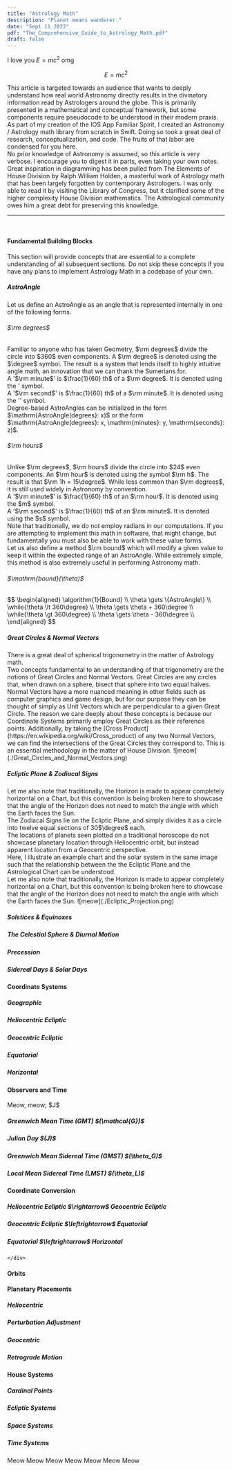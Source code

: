 ```yaml
---
title: "Astrology Math"
description: "Planet means wanderer."
date: "Sept 11 2022"
pdf: "The_Comprehensive_Guide_to_Astrology_Math.pdf"
draft: false
---
```


I love you $E=mc^2$ omg

$$E=mc^2$$

This article is targeted towards an audience that wants to deeply understand how real world Astronomy directly results in the divinatory information read by Astrologers around the globe. This is primarily presented in a mathematical and conceptual framework, but some components require pseudocode to be understood in their modern praxis. 
<br/>
As part of my creation of the IOS App Familiar Spirit, I created an Astronomy / Astrology math library from scratch in Swift. Doing so took a great deal of research, conceptualization, and code. The fruits of that labor are condensed for you here.
<br/>
No prior knowledge of Astronomy is assumed, so this article is very verbose. I encourage you to digest it in parts, even taking your own notes. 
<br/>
Great inspiration in diagramming has been pulled from The Elements of House Division by Ralph William Holden, a masterful work of Astrology math that has been largely forgotten by contemporary Astrologers. I was only able to read it by visiting the Library of Congress, but it clarified some of the higher complexity <Pink>House Division</Pink> mathematics. The Astrological community owes him a great debt for preserving this knowledge.
<br/>
<hr/>
<br/>
<Collapsible>
    <Red slot="title"><h4>Fundamental Building Blocks</h4></Red>
    <div slot="content">
        This section will provide concepts that are essential to a complete understanding of all subsequent sections. Do not skip these concepts if you have any plans to implement Astrology Math in a codebase of your own.
        <Collapsible>
            <Red slot="title"><h5>AstroAngle</h5></Red>
            <div slot="content">
                Let us define an <Red>AstroAngle</Red> as an angle that is represented internally in one of the following forms. 
                <Collapsible>
                    <Red slot="title"><h6>$\rm degrees$</h6></Red>
                    <div slot="content">
                        Familiar to anyone who has taken Geometry, <Red>$\rm degrees$</Red> divide the circle into $360$ even components. A <Red>$\rm degree$</Red> is denoted using the <Red>$\degree$</Red> symbol. The result is a system that lends itself to highly intuitive angle math, an innovation that we can thank the Sumerians for.
                        <br/>
                        A '<Red>$\rm minute$</Red>' is $\frac{1}{60} th$ of a <Red>$\rm degree$</Red>. It is denoted using the <Red>'</Red> symbol.
                        <br/>
                        A '<Red>$\rm second$</Red>' is $\frac{1}{60} th$ of a <Red>$\rm minute$</Red>. It is denoted using the <Red>''</Red> symbol.
                        <br/>
                        <Red>Degree</Red>-based <Red>AstroAngles</Red> can be initialized in the form <Red>$\mathrm{AstroAngle(degrees}: x)$</Red> or the form <Red>$\mathrm{AstroAngle(degrees}: x, \mathrm{minutes}: y, \mathrm{seconds}: z)$</Red>.
                    </div>
                </Collapsible>
                <Collapsible>
                    <Red slot="title"><h6>$\rm hours$</h6></Red>
                    <div slot="content">
                        Unlike <Red>$\rm degrees$</Red>, <Red>$\rm hours$</Red> divide the circle into $24$ even components. An <Red>$\rm hour$</Red> is denoted using the symbol <Red>$\rm h$</Red>. The result is that <Red>$\rm 1h = 15\degree$</Red>. While less common than <Red>$\rm degrees$</Red>, it is still used widely in Astronomy by convention.
                        <br/>
                        A '<Red>$\rm minute$</Red>' is $\frac{1}{60} th$ of an <Red>$\rm hour$</Red>. It is denoted using the <Red>$m$</Red> symbol.
                        <br/>
                        A '<Red>$\rm second$</Red>' is $\frac{1}{60} th$ of an <Red>$\rm minute$</Red>. It is denoted using the <Red>$s$</Red> symbol.
                    </div>
                </Collapsible>
                Note that traditionally, we do not employ radians in our computations. If you are attempting to implement this math in software, that might change, but fundamentally you must also be able to work with these value forms.
                <br/>
                Let us also define a method <Red>$\rm bound$</Red> which will modify a given value to keep it within the expected range of an <Red>AstroAngle</Red>. While extremely simple, this method is also extremely useful in performing Astronomy math.
                <br/>
                <Collapsible>
                    <Red slot="title"><h6>$\mathrm{bound}(\theta)$</h6></Red>
                    <div slot="content">
                        $$
                            \begin{aligned}
                            \algorithm{1}{Bound} \\
                            \theta \gets \{AstroAngle\} \\
                            \while{\theta \lt 360\degree} \\
                            \theta \gets \theta + 360\degree \\
                            \while{\theta \gt 360\degree} \\
                            \theta \gets \theta - 360\degree \\
                            \end{aligned}
                        $$
                    </div>
                </Collapsible>
            </div>
        </Collapsible>
        <Collapsible>
            <Red slot="title"><h5>Great Circles & Normal Vectors</h5></Red>
            <div slot="content">
                There is a great deal of spherical trigonometry in the matter of Astrology math. 
                <br/>
                Two concepts fundamental to an understanding of that trigonometry are the notions of <Red>Great Circles</Red> and <Red>Normal Vectors</Red>.
                <Red>Great Circles</Red> are any circles that, when drawn on a sphere, bisect that sphere into two equal halves.
                <Red>Normal Vectors</Red> have a more nuanced meaning in other fields such as computer graphics and game design, but for our purpose they can be thought of simply as Unit Vectors which are perpendicular to a given <Red>Great Circle</Red>.
                The reason we care deeply about these concepts is because our <Orange>Coordinate Systems</Orange> primarily employ <Red>Great Circles</Red> as their reference points.
                Additionally, by taking the [Cross Product](https://en.wikipedia.org/wiki/Cross_product) of any two <Red>Normal Vectors</Red>, we can find the intersections of the <Red>Great Circles</Red> they correspond to. This is an essential methodology in the matter of House Division.
                ![meow](./Great_Circles_and_Normal_Vectors.png)
            </div>
        </Collapsible>
        <Collapsible>
            <Red slot="title"><h5>Ecliptic Plane & Zodiacal Signs</h5></Red>
            <div slot="content">
                Let me also note that traditionally, the Horizon is made to appear completely horizontal on a Chart, but this convention is being broken here to showcase that the angle of the Horizon does not need to match the angle with which the Earth faces the Sun.
                <br/>
                The <Red>Zodiacal Signs</Red> lie on the <Red>Ecliptic Plane</Red>, and simply divides it as a circle into twelve equal sections of 30<Red>$\degree$</Red> each.
                <br/>
                The locations of planets seen plotted on a traditional horoscope do not showcase planetary location through Heliocentric orbit, but instead apparent location from a Geocentric perspective.
                <br/>
                Here, I illustrate an example chart and the solar system in the same image such that the relationship between the the <Red>Ecliptic Plane</Red> and the Astrological Chart can be understood.
                <br/>
                Let me also note that traditionally, the Horizon is made to appear completely horizontal on a Chart, but this convention is being broken here to showcase that the angle of the Horizon does not need to match the angle with which the Earth faces the Sun.
                ![meow](./Ecliptic_Projection.png)
            </div>
        </Collapsible>
        <Collapsible>
            <Red slot="title"><h5>Solstices & Equinoxes</h5></Red>
        </Collapsible>
        <Collapsible>
            <Red slot="title"><h5>The Celestial Sphere & Diurnal Motion</h5></Red>
        </Collapsible>
        <Collapsible>
            <Red slot="title"><h5>Precession</h5></Red>
        </Collapsible>
        <Collapsible>
            <Red slot="title"><h5>Sidereal Days & Solar Days</h5></Red>
        </Collapsible>
    </div>
</Collapsible>
<Collapsible>
    <Orange slot="title"><h4>Coordinate Systems</h4></Orange>
    <div slot="content">
        <Collapsible>
            <Orange slot="title"><h5>Geographic</h5></Orange>
        </Collapsible>
        <Collapsible>
            <Orange slot="title"><h5>Heliocentric Ecliptic</h5></Orange>
        </Collapsible>
        <Collapsible>
            <Orange slot="title"><h5>Geocentric Ecliptic</h5></Orange>
        </Collapsible>
        <Collapsible>
            <Orange slot="title"><h5>Equatorial</h5></Orange>
        </Collapsible>
        <Collapsible>
            <Orange slot="title"><h5>Horizontal</h5></Orange>
        </Collapsible>
    </div>
</Collapsible>

<Collapsible>
    <Yellow slot="title"><h4>Observers and Time</h4></Yellow>
    <div slot="content">
        Meow, meow; $J$
        <Collapsible>
            <Yellow slot="title"><h5>Greenwich Mean Time (GMT) $(\mathcal{G})$</h5></Yellow>
        </Collapsible>
        <Collapsible>
            <Yellow slot="title"><h5>Julian Day $(J)$</h5></Yellow>
        </Collapsible>
        <Collapsible>
            <Yellow slot="title"><h5>Greenwich Mean Sidereal Time (GMST) $(\theta_G)$</h5></Yellow>
        </Collapsible>
        <Collapsible>
            <Yellow slot="title"><h5>Local Mean Sidereal Time (LMST) $(\theta_L)$</h5></Yellow>
        </Collapsible>
    </div>
</Collapsible>

<Collapsible>
    <Green slot="title"><h4>Coordinate Conversion</h4></Green>
    <div slot="content">
        <Collapsible>
            <Green slot="title"><h5>Heliocentric Ecliptic $\rightarrow$ Geocentric Ecliptic</h5></Green>
        </Collapsible>
        <Collapsible>
            <Green slot="title"><h5>Geocentric Ecliptic $\leftrightarrow$ Equatorial</h5></Green>
        </Collapsible>
        <Collapsible>
            <Green slot="title"><h5>Equatorial $\leftrightarrow$ Horizontal</h5></Green>
        </Collapsible>

    </div>
</Collapsible>

<Collapsible>
    <Blue slot="title"><h4>Orbits</h4></Blue>
    <div slot="content">
    </div>
</Collapsible>

<Collapsible>
    <Purple slot="title"><h4>Planetary Placements</h4></Purple>
    <div slot="content">
        <Collapsible>
            <Purple slot="title"><h5>Heliocentric</h5></Purple>
        </Collapsible>
        <Collapsible>
            <Purple slot="title"><h5>Perturbation Adjustment</h5></Purple>
        </Collapsible>
        <Collapsible>
            <Purple slot="title"><h5>Geocentric</h5></Purple>
        </Collapsible>
        <Collapsible>
            <Purple slot="title"><h5>Retrograde Motion</h5></Purple>
        </Collapsible>
    </div>
</Collapsible>

<Collapsible>
    <Pink slot="title"><h4>House Systems</h4></Pink>
    <div slot="content">
        <Collapsible>
            <Pink slot="title"><h5>Cardinal Points</h5></Pink>
        </Collapsible>
        <Collapsible>
            <Pink slot="title"><h5>Ecliptic Systems</h5></Pink>
        </Collapsible>
        <Collapsible>
            <Pink slot="title"><h5>Space Systems</h5></Pink>
        </Collapsible>
        <Collapsible>
            <Pink slot="title"><h5>Time Systems</h5></Pink>
        </Collapsible>
    </div>
</Collapsible>

<Red>Meow</Red>
<Orange>Meow</Orange>
<Yellow>Meow</Yellow>
<Green>Meow</Green>
<Blue>Meow</Blue>
<Purple>Meow</Purple>
<Pink>Meow</Pink>


